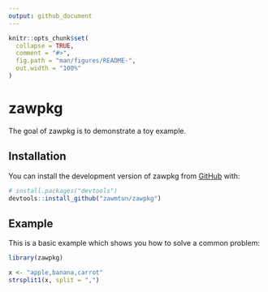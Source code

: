 ```yaml
---
output: github_document
---
```


<!-- README.md is generated from README.Rmd. Please edit that file -->

```r
knitr::opts_chunk$set(
  collapse = TRUE,
  comment = "#>",
  fig.path = "man/figures/README-",
  out.width = "100%"
)
```

# zawpkg

<!-- badges: start -->

<!-- badges: end -->

The goal of zawpkg is to demonstrate a toy example.

## Installation

You can install the development version of zawpkg from [GitHub](https://github.com/) with:

``` r
# install.packages("devtools")
devtools::install_github("zawmtun/zawpkg")
```

## Example

This is a basic example which shows you how to solve a common problem:

```r
library(zawpkg)

x <- "apple,banana,carrot"
strsplit1(x, split = ",")
```
